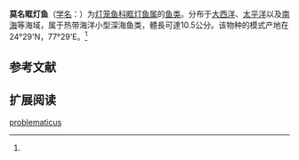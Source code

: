 {{Speciesbox
| name = 莫名眶灯鱼
| status = NE
| status_system = IUCN3.1
| image = 
| genus = Diaphus
| species = problematicus
| authority = Parr, 1928<ref name='id5565'>{{cite web| url =http://www.bioinfo.cn/db05/BjdwSpecies.php?action=view&id=5565| title =莫名眶灯鱼| work =中国动物物种编目数据库| publisher =中国科学院微生物研究所| author =中国科学院动物研究所| accessdate =2009-04-11| deadurl =yes| archiveurl =https://web.archive.org/web/20160305014248/http://www.bioinfo.cn/db05/BjdwSpecies.php?action=view&id=5565| archivedate =2016-03-05}}</ref>
| synonyms = *''Diaphus weberi''<br /><small>Tåning, 1932</small>
}}

'''莫名眶灯鱼'''（[[学名|学名]]：{{lang|la|''Diaphus problematicus''}}）为[[灯笼鱼科|灯笼鱼科]][[眶灯鱼属|眶灯鱼属]]的[[鱼类|鱼类]]。分布于[[大西洋|大西洋]]、[[太平洋|太平洋]]以及[[南海|南海]]等海域，属于热带海洋小型深海鱼类，體長可達10.5公分。该物种的模式产地在24°29'N，77°29'E。<ref name='id5565'/>

== 参考文献 ==
{{reflist}}

== 扩展阅读 ==
{{refbegin}}
{{wikispecies-inline|Diaphus problematicus|莫名眶灯鱼}}
{{refend}}
{{Taxonbar|from=Q3471748}}

[[Category:眶灯鱼属|problematicus]]


{{灯笼鱼目小作品}}